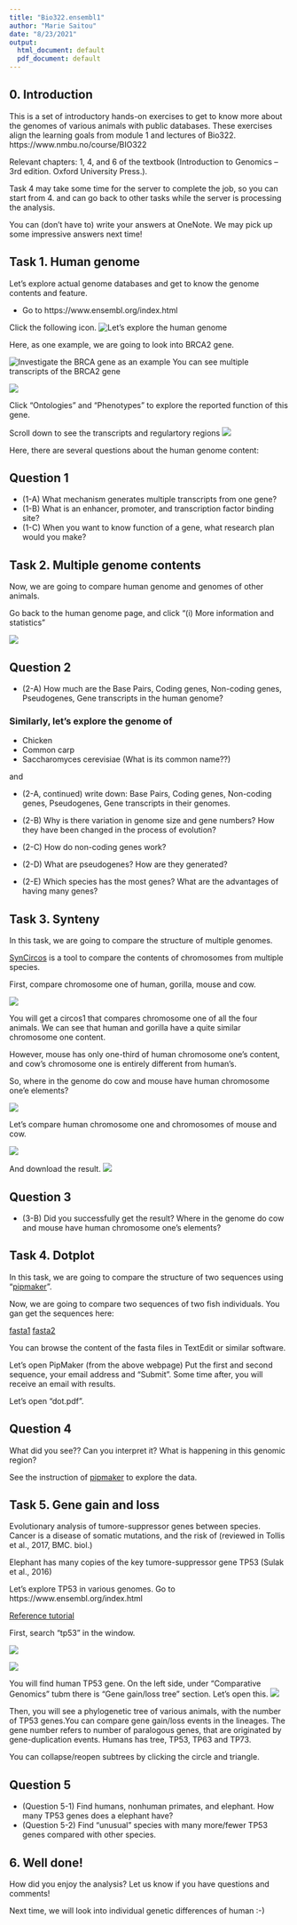 ```yaml
---
title: "Bio322.ensembl1"
author: "Marie Saitou"
date: "8/23/2021"
output:
  html_document: default
  pdf_document: default
---
```

## 0. Introduction

This is a set of introductory hands-on exercises to get to know more about the genomes of various animals with public databases.
These exercises align the learning goals from module 1 and lectures of Bio322.
https://www.nmbu.no/course/BIO322

Relevant chapters: 1, 4, and 6 of the textbook (Introduction to Genomics – 3rd edition. Oxford University Press.). 

Task 4 may take some time for the server to complete the job, so you can start from 4. and can go back to other tasks while the server is processing the analysis.

You can (don't have to) write your answers at OneNote. We may pick up some impressive answers next time!




## Task 1. Human genome
Let's explore actual genome databases and get to know the genome contents and feature.

- Go to https://www.ensembl.org/index.html 

Click the following icon.
![Let's explore the human genome](assets/handson/Slide2.png)

Here, as one example, we are going to look into BRCA2 gene.

![Investigate the BRCA gene as an example](assets/handson/Slide4.png)
You can see multiple transcripts of the BRCA2 gene

![](assets/handson/Slide5.png)

Click "Ontologies" and "Phenotypes" to explore the reported function of this gene.

Scroll down to see the transcripts and regulartory regions
![](assets/handson/Slide6.png)

Here, there are several questions about the human genome content:

## Question 1

- (1-A) What mechanism generates multiple transcripts from one gene?
- (1-B) What is an enhancer, promoter, and transcription factor binding site?
- (1-C) When you want to know function of a gene, what research plan would you make?



## Task 2. Multiple genome contents

Now, we are going to compare human genome and genomes of other animals. 

Go back to the human genome page, and click "(i) More information and statistics"

![](assets/handson/Slide3.png)

## Question 2
- (2-A) How much are the Base Pairs, Coding genes, Non-coding genes, Pseudogenes, Gene transcripts in the human genome?

### Similarly, let's explore the genome of
- Chicken
- Common carp
- Saccharomyces cerevisiae (What is its common name??)

and 

- (2-A, continued)  write down: Base Pairs, Coding genes, Non-coding genes, Pseudogenes, Gene transcripts in their genomes.



- (2-B) Why is there variation in genome size and gene numbers? How they have been changed in the process of evolution?
- (2-C) How do non-coding genes work?
- (2-D) What are pseudogenes? How are they generated?
- (2-E) Which species has the most genes? What are the advantages of having many genes? 


## Task 3. Synteny

In this task, we are going to compare the structure of multiple genomes.

[SynCircos](http://bioinfo.konkuk.ac.kr/synteny_portal/) is a tool to compare the contents of chromosomes from multiple species.



First, compare chromosome one of human, gorilla, mouse and cow.

![](assets/handson/circos1.png)

You will get a circos1 that compares chromosome one of all the four animals.
We can see that human and gorilla have a quite similar chromosome one content. 

However, mouse has only one-third of human chromosome one's content, 
and cow's chromosome one is entirely different from human's.

So, where in the genome do cow and mouse have human chromosome one'e elements?

![](assets/handson/circos2.png)


Let's compare human chromosome one and chromosomes of mouse and cow. 


![](assets/handson/circos3.png)

And download the result. 
![](assets/handson/circos4.png)



## Question 3
- (3-B) Did you successfully get the result? Where in the genome do cow and mouse have human chromosome one's elements?



## Task 4. Dotplot

In this task, we are going to compare the structure of two sequences using "[pipmaker](http://pipmaker.bx.psu.edu/pipmaker/pip-instr.html)".


Now, we are going to compare two sequences of two fish individuals.
You gan get the sequences here:

[fasta1](assets/handson/fish1.fa)
[fasta2](assets/handson/fish2.fa)

You can browse the content of the fasta files in TextEdit or similar software.

Let's open PipMaker (from the above webpage)
Put the first and second sequence, your email address and "Submit".
Some time after, you will receive an email with results.

Let's open "dot.pdf". 

## Question 4
What did you see?? Can you interpret it? What is happening in this genomic region? 

See the instruction of [pipmaker](http://pipmaker.bx.psu.edu/pipmaker/pip-instr.html) to explore the data.



## Task 5. Gene gain and loss

Evolutionary analysis of tumore-suppressor genes between species.
Cancer is a disease of somatic mutations, and the risk of 
(reviewed in Tollis et al., 2017, BMC. biol.)

Elephant has many copies of the key tumore-suppressor gene TP53 (Sulak et al., 2016)


Let's explore TP53 in various genomes.
Go to https://www.ensembl.org/index.html


  [Reference tutorial](https://www.youtube.com/watch?v=bTBLg0bIi98&t=250s)

First, search "tp53" in the window. 

![](assets/BIO326-misc/Slide13.png)

![](assets/BIO326-misc/Slide14.png)

You will find human TP53 gene. On the left side, under "Comparative Genomics" tubm there is "Gene gain/loss tree" section. Let's open this. 
![](assets/BIO326-misc/Slide15.png)


Then, you will see a phylogenetic tree of various animals, with the number of TP53 genes.You can compare gene gain/loss events in the lineages. The gene number refers to number of paralogous genes, that are originated by gene-duplication events. Humans has tree, TP53, TP63 and TP73.


You can collapse/reopen subtrees by clicking the circle and triangle.


## Question 5

- (Question 5-1) Find humans, nonhuman primates, and elephant. How many TP53 genes does a elephant have?
- (Question 5-2) Find "unusual" species with many more/fewer TP53 genes compared with other species.



## 6. Well done!

How did you enjoy the analysis? Let us know if you have questions and comments!

Next time, we will look into individual genetic differences of human :-) 



 
